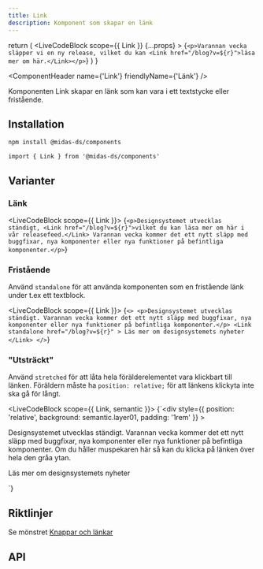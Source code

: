 ```yaml
---
title: Link
description: Komponent som skapar en länk
---
```




  return (
    <LiveCodeBlock
      scope={{ Link }}
      {...props}
    >
      {`<p>Varannan vecka släpper vi en ny release, vilket du kan <Link href="/blog?v=${r}">läsa mer om här.</Link></p>`}
    </LiveCodeBlock>
  )
}

<ComponentHeader
  name={'Link'}
  friendlyName={'Länk'}
/>

Komponenten Link skapar en länk som kan vara i ett textstycke eller fristående.

<Example hideCode />

## Installation

```bash npm2yarn
npm install @midas-ds/components
```

```tsx
import { Link } from '@midas-ds/components'
```

<Example hideExample />

## Varianter

### Länk

<LiveCodeBlock scope={{ Link }}>
  {`<p>Designsystemet utvecklas ständigt, <Link href="/blog?v=${r}">vilket du kan läsa mer om här i vår releasefeed.</Link> Varannan vecka kommer det ett nytt släpp med buggfixar, nya komponenter eller nya funktioner på befintliga komponenter.</p>`}
</LiveCodeBlock>

### Fristående

Använd `standalone` för att använda komponenten som en fristående länk under t.ex ett textblock.

<LiveCodeBlock scope={{ Link }}>
  {`<>
    <p>Designsystemet utvecklas ständigt. Varannan vecka kommer det ett nytt släpp med buggfixar, nya komponenter eller nya funktioner på befintliga komponenter.</p>
    <Link
        standalone
        href="/blog?v=${r}"
    >
        Läs mer om designsystemets nyheter
    </Link>
</>`}
</LiveCodeBlock>

### "Utsträckt"

Använd `stretched` för att låta hela förälderelementet vara klickbart till länken. Föräldern måste ha `position: relative;` för att länkens klickyta inte ska gå för långt.

<LiveCodeBlock scope={{ Link, semantic }}>
  {`<div
      style={{
        position: 'relative',
        background: semantic.layer01,
        padding: '1rem'
      }}
    >
    <p>Designsystemet utvecklas ständigt. Varannan vecka kommer det ett nytt släpp med buggfixar, nya komponenter eller nya funktioner på befintliga komponenter. Om du håller muspekaren här så kan du klicka på länken över hela den gråa ytan.</p>
    <Link
        standalone
        stretched
        href="/blog?v=${r}"
    >
        Läs mer om designsystemets nyheter
    </Link>
</div>`}
</LiveCodeBlock>

## Riktlinjer

Se mönstret [Knappar och länkar](/design-patterns/buttons-and-links)

## API

<PropTable name='Link' />
